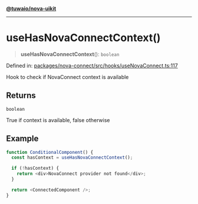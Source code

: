 [**@tuwaio/nova-uikit**](../../../../README.md)

***

# useHasNovaConnectContext()

> **useHasNovaConnectContext**(): `boolean`

Defined in: [packages/nova-connect/src/hooks/useNovaConnect.ts:117](https://github.com/TuwaIO/nova-uikit/blob/eac112e7837b18e42b510f826448b83af4bada15/packages/nova-connect/src/hooks/useNovaConnect.ts#L117)

Hook to check if NovaConnect context is available

## Returns

`boolean`

True if context is available, false otherwise

## Example

```typescript
function ConditionalComponent() {
  const hasContext = useHasNovaConnectContext();

  if (!hasContext) {
    return <div>NovaConnect provider not found</div>;
  }

  return <ConnectedComponent />;
}
```

